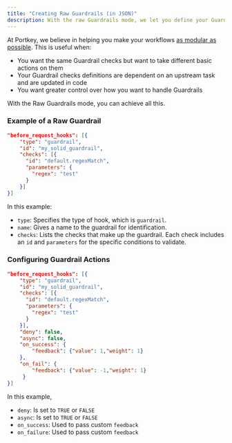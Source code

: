 ```yaml
---
title: "Creating Raw Guardrails (in JSON)"
description: With the raw Guardrails mode, we let you define your Guardrail checks & actions however you want, directly in code.
---
```


At Portkey, we believe in helping you make your workflows [as modular as possible](https://portkey.ai/blog/what-it-means-to-go-to-prod/).
This is useful when:
* You want the same Guardrail checks but want to take different basic actions on them
* Your Guardrail checks definitions are dependent on an upstream task and are updated in code
* You want greater control over how you want to handle Guardrails

With the Raw Guardrails mode, you can achieve all this.

### Example of a Raw Guardrail

```JSON
"before_request_hooks": [{
    "type": "guardrail",
    "id": "my_solid_guardrail",
    "checks": [{
      "id": "default.regexMatch",
      "parameters": {
        "regex": "test"
      }
    }]
}]
```

In this example:

* `type`: Specifies the type of hook, which is `guardrail`.
* `name`: Gives a name to the guardrail for identification.
* `checks`: Lists the checks that make up the guardrail. Each check includes an `id` and `parameters` for the specific conditions to validate.

### Configuring Guardrail Actions

```JSON
"before_request_hooks": [{
    "type": "guardrail",
    "id": "my_solid_guardrail",
    "checks": [{
      "id": "default.regexMatch",
      "parameters": {
        "regex": "test"
      }
    }],
    "deny": false,
    "async": false,
    "on_success": {
        "feedback": {"value": 1,"weight": 1}
    },
    "on_fail": {
        "feedback": {"value": -1,"weight": 1}
     }
}]
```
In this example,

* `deny`: Is set to `TRUE` or `FALSE`
* `async`: Is set to `TRUE` or `FALSE`
* `on_success`: Used to pass custom `feedback`
* `on_failure`: Used to pass custom `feedback`
